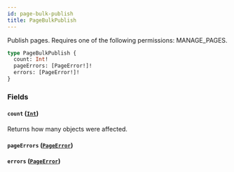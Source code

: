 ```yaml
---
id: page-bulk-publish
title: PageBulkPublish
---
```



Publish pages. Requires one of the following permissions: MANAGE_PAGES.

```graphql
type PageBulkPublish {
  count: Int!
  pageErrors: [PageError!]!
  errors: [PageError!]!
}
```


### Fields

#### `count` ([`Int`](../../../developer/api-reference/scalars/int))

Returns how many objects were affected.


#### `pageErrors` ([`PageError`](../../../developer/api-reference/objects/page-error))




#### `errors` ([`PageError`](../../../developer/api-reference/objects/page-error))






